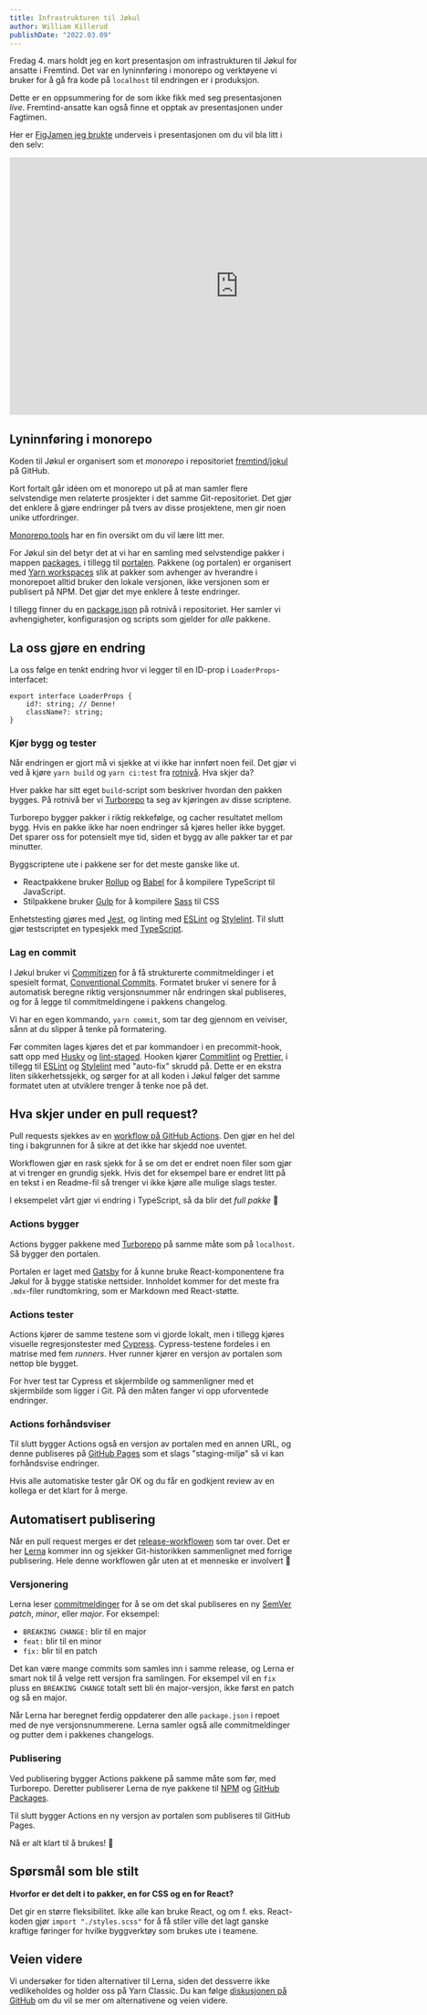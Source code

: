 ```yaml
---
title: Infrastrukturen til Jøkul
author: William Killerud
publishDate: "2022.03.09"
---
```


Fredag 4. mars holdt jeg en kort presentasjon om infrastrukturen til Jøkul for ansatte i Fremtind. Det var en lyninnføring i monorepo og verktøyene vi bruker for å gå fra kode på `localhost` til endringen er i produksjon.

Dette er en oppsummering for de som ikke fikk med seg presentasjonen _live_. Fremtind-ansatte kan også finne et opptak av presentasjonen under Fagtimen.

Her er [FigJamen jeg brukte](https://www.figma.com/file/tUnhcpsbsdJz1LNT0153I7/Fagtime-om-infrastrukturen-til-J%C3%B8kul?node-id=0%3A1) underveis i presentasjonen om du vil bla litt i den selv:

<iframe
    style="border: 1px solid rgba(0, 0, 0, 0.1);"
    width="800"
    height="450"
    src="https://www.figma.com/embed?embed_host=share&url=https%3A%2F%2Fwww.figma.com%2Ffile%2FtUnhcpsbsdJz1LNT0153I7%2FFagtime-om-infrastrukturen-til-J%25C3%25B8kul%3Fnode-id%3D0%253A1"
    allowfullscreen
></iframe>

## Lyninnføring i monorepo

Koden til Jøkul er organisert som et _monorepo_ i repositoriet [fremtind/jokul](https://github.com/fremtind/jokul/) på GitHub.

Kort fortalt går idéen om et monorepo ut på at man samler flere selvstendige men relaterte prosjekter i det samme Git-repositoriet. Det gjør det enklere å gjøre endringer på tvers av disse prosjektene, men gir noen unike utfordringer.

[Monorepo.tools](https://monorepo.tools) har en fin oversikt om du vil lære litt mer.

For Jøkul sin del betyr det at vi har en samling med selvstendige pakker i mappen [packages](https://github.com/fremtind/jokul/tree/main/packages), i tillegg til [portalen](https://github.com/fremtind/jokul/tree/main/portal). Pakkene (og portalen) er organisert med [Yarn workspaces](https://classic.yarnpkg.com/en/docs/workspaces) slik at pakker som avhenger av hverandre i monorepoet alltid bruker den lokale versjonen, ikke versjonen som er publisert på NPM. Det gjør det mye enklere å teste endringer.

I tillegg finner du en [package.json](https://github.com/fremtind/jokul/blob/main/package.json) på rotnivå i repositoriet. Her samler vi avhengigheter, konfigurasjon og scripts som gjelder for _alle_ pakkene.

## La oss gjøre en endring

La oss følge en tenkt endring hvor vi legger til en ID-prop i `LoaderProps`-interfacet:

```tsx
export interface LoaderProps {
    id?: string; // Denne!
    className?: string;
}
```

### Kjør bygg og tester

Når endringen er gjort må vi sjekke at vi ikke har innført noen feil. Det gjør vi ved å kjøre `yarn build` og `yarn ci:test` fra [rotnivå](https://github.com/fremtind/jokul/blob/main/package.json). Hva skjer da?

Hver pakke har sitt eget `build`-script som beskriver hvordan den pakken bygges. På rotnivå ber vi [Turborepo][] ta seg av kjøringen av disse scriptene.

Turborepo bygger pakker i riktig rekkefølge, og cacher resultatet mellom bygg. Hvis en pakke ikke har noen endringer så kjøres heller ikke bygget. Det sparer oss for potensielt mye tid, siden et bygg av alle pakker tar et par minutter.

Byggscriptene ute i pakkene ser for det meste ganske like ut.

-   Reactpakkene bruker [Rollup][] og [Babel][] for å kompilere TypeScript til JavaScript.
-   Stilpakkene bruker [Gulp][] for å kompilere [Sass][] til CSS

Enhetstesting gjøres med [Jest][], og linting med [ESLint][] og [Stylelint][]. Til slutt gjør testscriptet en typesjekk med [TypeScript](https://www.typescriptlang.org/tsconfig/#noEmit).

### Lag en commit

I Jøkul bruker vi [Commitizen][] for å få strukturerte commitmeldinger i et spesielt format, [Conventional Commits](https://www.conventionalcommits.org/en/v1.0.0/). Formatet bruker vi senere for å automatisk beregne riktig versjonsnummer når endringen skal publiseres, og for å legge til commitmeldingene i pakkens changelog.

Vi har en egen kommando, `yarn commit`, som tar deg gjennom en veiviser, sånn at du slipper å tenke på formatering.

Før commiten lages kjøres det et par kommandoer i en precommit-hook, satt opp med [Husky][] og [lint-staged][]. Hooken kjører [Commitlint][] og [Prettier][], i tillegg til [ESLint][] og [Stylelint][] med "auto-fix" skrudd på. Dette er en ekstra liten sikkerhetssjekk, og sørger for at all koden i Jøkul følger det samme formatet uten at utviklere trenger å tenke noe på det.

## Hva skjer under en pull request?

Pull requests sjekkes av en [workflow på GitHub Actions](https://github.com/fremtind/jokul/blob/main/.github/workflows/pull_request.yml). Den gjør en hel del ting i bakgrunnen for å sikre at det ikke har skjedd noe uventet.

Workflowen gjør en rask sjekk for å se om det er endret noen filer som gjør at vi trenger en grundig sjekk. Hvis det for eksempel bare er endret litt på en tekst i en Readme-fil så trenger vi ikke kjøre alle mulige slags tester.

I eksempelet vårt gjør vi endring i TypeScript, så da blir det _full pakke_ 🍕

### Actions bygger

Actions bygger pakkene med [Turborepo][] på samme måte som på `localhost`. Så bygger den portalen.

Portalen er laget med [Gatsby][] for å kunne bruke React-komponentene fra Jøkul for å bygge statiske nettsider. Innholdet kommer for det meste fra `.mdx`-filer rundtomkring, som er Markdown med React-støtte.

### Actions tester

Actions kjører de samme testene som vi gjorde lokalt, men i tillegg kjøres visuelle regresjonstester med [Cypress][]. Cypress-testene fordeles i en matrise med fem _runners_. Hver runner kjører en versjon av portalen som nettop ble bygget.

For hver test tar Cypress et skjermbilde og sammenligner med et skjermbilde som ligger i Git. På den måten fanger vi opp uforventede endringer.

### Actions forhåndsviser

Til slutt bygger Actions også en versjon av portalen med en annen URL, og denne publiseres på [GitHub Pages](https://pages.github.com) som et slags "staging-miljø" så vi kan forhåndsvise endringer.

Hvis alle automatiske tester går OK og du får en godkjent review av en kollega er det klart for å merge.

## Automatisert publisering

Når en pull request merges er det [release-workflowen](https://github.com/fremtind/jokul/blob/main/.github/workflows/release.yml) som tar over. Det er her [Lerna][] kommer inn og sjekker Git-historikken sammenlignet med forrige publisering. Hele denne workflowen går uten at et menneske er involvert 🤖

### Versjonering

Lerna leser [commitmeldinger](https://www.conventionalcommits.org/en/v1.0.0/) for å se om det skal publiseres en ny [SemVer](https://semver.org) _patch_, _minor_, eller _major_. For eksempel:

-   `BREAKING CHANGE:` blir til en major
-   `feat:` blir til en minor
-   `fix:` blir til en patch

Det kan være mange commits som samles inn i samme release, og Lerna er smart nok til å velge rett versjon fra samlingen. For eksempel vil en `fix` pluss en `BREAKING CHANGE` totalt sett bli én major-versjon, ikke først en patch og så en major.

Når Lerna har beregnet ferdig oppdaterer den alle `package.json` i repoet med de nye versjonsnummerene. Lerna samler også alle commitmeldinger og putter dem i pakkenes changelogs.

### Publisering

Ved publisering bygger Actions pakkene på samme måte som før, med Turborepo. Deretter publiserer Lerna de nye pakkene til [NPM](https://www.npmjs.com/search?q=keywords%3Afremtind) og [GitHub Packages](https://github.com/orgs/fremtind/packages?repo_name=jokul).

Til slutt bygger Actions en ny versjon av portalen som publiseres til GitHub Pages.

Nå er alt klart til å brukes! 🎉

## Spørsmål som ble stilt

**Hvorfor er det delt i to pakker, en for CSS og en for React?**

Det gir en større fleksibilitet. Ikke alle kan bruke React, og om f. eks. React-koden gjør `import "./styles.scss"` for å få stiler ville det lagt ganske kraftige føringer for hvilke byggverktøy som brukes ute i teamene.

## Veien videre

Vi undersøker for tiden alternativer til Lerna, siden det dessverre ikke vedlikeholdes og holder oss på Yarn Classic. Du kan følge [diskusjonen på GitHub](https://github.com/fremtind/jokul/discussions/2626) om du vil se mer om alternativene og veien videre.

[rollup]: https://rollupjs.org/guide/en/
[gulp]: https://gulpjs.com
[jest]: https://jestjs.io
[lerna]: https://github.com/lerna/lerna
[turborepo]: https://turborepo.org
[babel]: https://babeljs.io
[sass]: https://sass-lang.com
[eslint]: https://eslint.org
[stylelint]: https://stylelint.io
[commitizen]: https://github.com/commitizen/cz-cli
[commitlint]: https://commitlint.js.org/
[lint-staged]: https://github.com/okonet/lint-staged
[husky]: https://github.com/typicode/husky
[prettier]: https://prettier.io
[gatsby]: https://www.gatsbyjs.com
[cypress]: https://www.cypress.io
